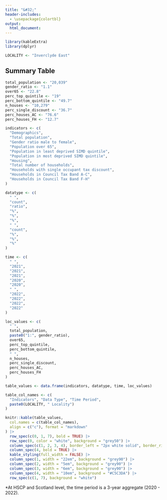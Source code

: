 ```yaml
---
title: "&#32;"
header-includes:
  - \usepackage{colortbl}
output:
  html_document:
---
```


```r
library(kableExtra)
library(dplyr)

LOCALITY <- "Inverclyde East"
```




## Summary Table

```r
total_population <- "20,039"
gender_ratio <- "1.1"
over65 <- "22.8"
perc_top_quintile <- "19"
perc_bottom_quintile <- "49.7"
n_houses <- "10,279"
perc_single_discount <- "36.7"
perc_houses_AC <- "76.6"
perc_houses_FH <- "12.7"
```

```r
indicators <- c(
  "Demographics",
  "Total population",
  "Gender ratio male to female",
  "Population over 65",
  "Population in least deprived SIMD quintile",
  "Population in most deprived SIMD quintile",
  "Housing",
  "Total number of households",
  "Households with single occupant tax discount",
  "Households in Council Tax Band A-C",
  "Households in Council Tax Band F-H"
)

datatype <- c(
  " ",
  "count",
  "ratio",
  "%",
  "%",
  "%",
  " ",
  "count",
  "%",
  "%",
  "%"
)

time <- c(
  " ",
  "2021",
  "2021",
  "2021",
  "2020",
  "2020",
  " ",
  "2022",
  "2022",
  "2022",
  "2022"
)

loc_values <- c(
  " ",
  total_population,
  paste0("1:", gender_ratio),
  over65,
  perc_top_quintile,
  perc_bottom_quintile,
  " ",
  n_houses,
  perc_single_discount,
  perc_houses_AC,
  perc_houses_FH
)

table_values <- data.frame(indicators, datatype, time, loc_values)

table_col_names <- c(
  "Indicators", "Data Type", "Time Period",
  paste0(LOCALITY, " Locality")
)

knitr::kable(table_values,
  col.names = c(table_col_names),
  align = c("c"), format = "markdown"
) |>
  row_spec(c(0, 1, 7), bold = TRUE) |>
  row_spec(0, color = "white", background = "grey50") |>
  column_spec(c(1, 2, 3, 4), border_left = "2px white solid", border_right = "2px white solid") |>
  column_spec(4, bold = TRUE) |>
  kable_styling(full_width = FALSE) |>
  column_spec(1, width = "22em", background = "grey90") |>
  column_spec(2, width = "5em", background = "grey90") |>
  column_spec(3, width = "6em", background = "grey90") |>
  column_spec(4, width = "10em", background = "#C5C3DA") |>
  row_spec(c(1, 7), background = "white")
```



*At HSCP and Scotland level, the time period is a 3-year aggregate (2020 - 2022).
